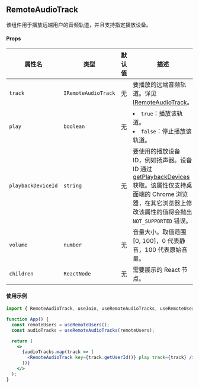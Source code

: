 ## RemoteAudioTrack

该组件用于播放远端用户的音频轨道，并且支持指定播放设备。

#### Props

| 属性名             | 类型                | 默认值 | 描述                                                                                                                                                                                                                                                                                                       |
| ------------------ | ------------------- | ------ | ---------------------------------------------------------------------------------------------------------------------------------------------------------------------------------------------------------------------------------------------------------------------------------------------------------- |
| `track`            | `IRemoteAudioTrack` | 无     | 要播放的远端音频轨道。详见 [IRemoteAudioTrack](https://docportal.shengwang.cn/cn/live-streaming-premium-4.x/API%20Reference/web_ng/interfaces/iremoteaudiotrack.html)。                                                                                                                                    |
| `play`             | `boolean`           | 无     | <li>`true`：播放该轨道。</li><li>`false`：停止播放该轨道。</li>                                                                                                                                                                                                                                            |
| `playbackDeviceId` | `string`            | 无     | 要使用的播放设备 ID，例如扬声器。设备 ID 通过 [getPlaybackDevices](https://docportal.shengwang.cn/cn/live-streaming-premium-4.x/API%20Reference/web_ng/interfaces/iagorartc.html#getplaybackdevices) 获取。该属性仅支持桌面端的 Chrome 浏览器，在其它浏览器上修改该属性的值将会抛出 `NOT_SUPPORTED` 错误。 |
| `volume`           | `number`            | 无     | 音量大小。取值范围 [0, 100]，0 代表静音，100 代表原始音量。                                                                                                                                                                                                                                                |
| `children`         | `ReactNode`         | 无     | 需要展示的 React 节点。                                                                                                                                                                                                                                                                                    |

#### 使用示例

```jsx
import { RemoteAudioTrack, useJoin, useRemoteAudioTracks, useRemoteUsers } from "agora-rtc-react";

function App() {
  const remoteUsers = useRemoteUsers();
  const audioTracks = useRemoteAudioTracks(remoteUsers);

  return (
    <>
      {audioTracks.map(track => (
        <RemoteAudioTrack key={track.getUserId()} play track={track} />
      ))}
    </>
  );
}
```
